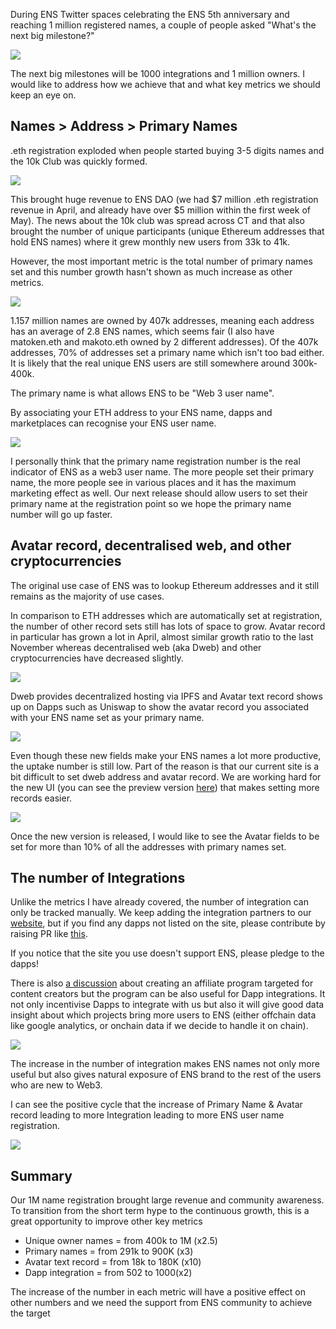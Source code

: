 During ENS Twitter spaces celebrating the ENS 5th anniversary and reaching 1 million registered names, a couple of people asked "What's the next big milestone?"

![](./01.webp)

The next big milestones will be 1000 integrations and 1 million owners. I would like to address how we achieve that and what key metrics we should keep an eye on.

## Names > Address > Primary Names

.eth registration exploded when people started buying 3-5 digits names and the 10k Club was quickly formed.

![](./02.webp)

This brought huge revenue to ENS DAO (we had $7 million .eth registration revenue in April, and already have over $5 million within the first week of May). The news about the 10k club was spread across CT and that also brought the number of unique participants (unique Ethereum addresses that hold ENS names) where it grew monthly new users from 33k to 41k.

However, the most important metric is the total number of primary names set and this number growth hasn't shown as much increase as other metrics.

![](./03.webp)

1.157 million names are owned by 407k addresses, meaning each address has an average of 2.8 ENS names, which seems fair (I also have matoken.eth and makoto.eth owned by 2 different addresses). Of the 407k addresses, 70% of addresses set a primary name which isn't too bad either. It is likely that the real unique ENS users are still somewhere around 300k-400k.

The primary name is what allows ENS to be "Web 3 user name".

By associating your ETH address to your ENS name, dapps and marketplaces can recognise your ENS user name.

![](./04.webp)

I personally think that the primary name registration number is the real indicator of ENS as a web3 user name. The more people set their primary name, the more people see in various places and it has the maximum marketing effect as well. Our next release should allow users to set their primary name at the registration point so we hope the primary name number will go up faster.

## Avatar record, decentralised web, and other cryptocurrencies

The original use case of ENS was to lookup Ethereum addresses and it still remains as the majority of use cases.

In comparison to ETH addresses which are automatically set at registration, the number of other record sets still has lots of space to grow. Avatar record in particular has grown a lot in April, almost similar growth ratio to the last November whereas decentralised web (aka Dweb) and other cryptocurrencies have decreased slightly.

![](./05.webp)

Dweb provides decentralized hosting via IPFS and Avatar text record shows up on Dapps such as Uniswap to show the avatar record you associated with your ENS name set as your primary name.

![](./06.webp)

Even though these new fields make your ENS names a lot more productive, the uptake number is still low. Part of the reason is that our current site is a bit difficult to set dweb address and avatar record. We are working hard for the new UI (you can see the preview version [here](https://preview.ens.domains/)) that makes setting more records easier.

![](./07.webp)

Once the new version is released, I would like to see the Avatar fields to be set for more than 10% of all the addresses with primary names set.

## The number of Integrations

Unlike the metrics I have already covered, the number of integration can only be tracked manually. We keep adding the integration partners to our [website](https://ens.domains/), but if you find any dapps not listed on the site, please contribute by raising PR like [this](https://github.com/ensdomains/ensdomains-v2/pull/450/files).

If you notice that the site you use doesn't support ENS, please pledge to the dapps!

There is also [a discussion](https://discuss.ens.domains/t/ens-affiliate-marketing-affiliate-program/11819) about creating an affiliate program targeted for content creators but the program can be also useful for Dapp integrations. It not only incentivise Dapps to integrate with us but also it will give good data insight about which projects bring more users to ENS (either offchain data like google analytics, or onchain data if we decide to handle it on chain).

![](./08.webp)

The increase in the number of integration makes ENS names not only more useful but also gives natural exposure of ENS brand to the rest of the users who are new to Web3.

I can see the positive cycle that the increase of Primary Name & Avatar record leading to more Integration leading to more ENS user name registration.

![](./09.webp)

## Summary

Our 1M name registration brought large revenue and community awareness. To transition from the short term hype to the continuous growth, this is a great opportunity to improve other key metrics

- Unique owner names = from 400k to 1M (x2.5)
- Primary names = from 291k to 900K (x3)
- Avatar text record = from 18k to 180K (x10)
- Dapp integration = from 502 to 1000(x2)

The increase of the number in each metric will have a positive effect on other numbers and we need the support from ENS community to achieve the target

